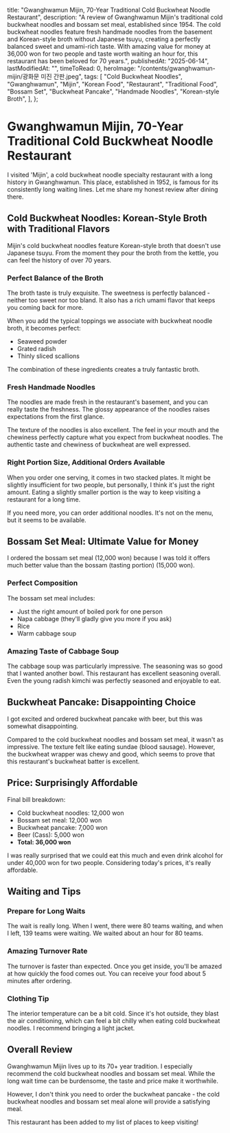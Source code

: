   title:
    "Gwanghwamun Mijin, 70-Year Traditional Cold Buckwheat Noodle Restaurant",
  description:
    "A review of Gwanghwamun Mijin's traditional cold buckwheat noodles and bossam set meal, established since 1954. The cold buckwheat noodles feature fresh handmade noodles from the basement and Korean-style broth without Japanese tsuyu, creating a perfectly balanced sweet and umami-rich taste. With amazing value for money at 36,000 won for two people and taste worth waiting an hour for, this restaurant has been beloved for 70 years.",
  publishedAt: "2025-06-14",
  lastModifiedAt: "",
  timeToRead: 0,
  heroImage: "/contents/gwanghwamun-mijin/광화문 미진 간판.jpeg",
  tags: [
    "Cold Buckwheat Noodles",
    "Gwanghwamun",
    "Mijin",
    "Korean Food",
    "Restaurant",
    "Traditional Food",
    "Bossam Set",
    "Buckwheat Pancake",
    "Handmade Noodles",
    "Korean-style Broth",
  ],
};

# Gwanghwamun Mijin, 70-Year Traditional Cold Buckwheat Noodle Restaurant

I visited 'Mijin', a cold buckwheat noodle specialty restaurant with a long history in Gwanghwamun. This place, established in 1952, is famous for its consistently long waiting lines. Let me share my honest review after dining there.

## Cold Buckwheat Noodles: Korean-Style Broth with Traditional Flavors

Mijin's cold buckwheat noodles feature Korean-style broth that doesn't use Japanese tsuyu. From the moment they pour the broth from the kettle, you can feel the history of over 70 years.

### Perfect Balance of the Broth

The broth taste is truly exquisite. The sweetness is perfectly balanced - neither too sweet nor too bland. It also has a rich umami flavor that keeps you coming back for more.

When you add the typical toppings we associate with buckwheat noodle broth, it becomes perfect:

- Seaweed powder
- Grated radish
- Thinly sliced scallions

The combination of these ingredients creates a truly fantastic broth.

### Fresh Handmade Noodles

The noodles are made fresh in the restaurant's basement, and you can really taste the freshness. The glossy appearance of the noodles raises expectations from the first glance.

The texture of the noodles is also excellent. The feel in your mouth and the chewiness perfectly capture what you expect from buckwheat noodles. The authentic taste and chewiness of buckwheat are well expressed.

### Right Portion Size, Additional Orders Available

When you order one serving, it comes in two stacked plates. It might be slightly insufficient for two people, but personally, I think it's just the right amount. Eating a slightly smaller portion is the way to keep visiting a restaurant for a long time.

If you need more, you can order additional noodles. It's not on the menu, but it seems to be available.

## Bossam Set Meal: Ultimate Value for Money

I ordered the bossam set meal (12,000 won) because I was told it offers much better value than the bossam (tasting portion) (15,000 won).

### Perfect Composition

The bossam set meal includes:

- Just the right amount of boiled pork for one person
- Napa cabbage (they'll gladly give you more if you ask)
- Rice
- Warm cabbage soup

### Amazing Taste of Cabbage Soup

The cabbage soup was particularly impressive. The seasoning was so good that I wanted another bowl. This restaurant has excellent seasoning overall. Even the young radish kimchi was perfectly seasoned and enjoyable to eat.

## Buckwheat Pancake: Disappointing Choice

I got excited and ordered buckwheat pancake with beer, but this was somewhat disappointing.

Compared to the cold buckwheat noodles and bossam set meal, it wasn't as impressive. The texture felt like eating sundae (blood sausage). However, the buckwheat wrapper was chewy and good, which seems to prove that this restaurant's buckwheat batter is excellent.

## Price: Surprisingly Affordable

Final bill breakdown:

- Cold buckwheat noodles: 12,000 won
- Bossam set meal: 12,000 won
- Buckwheat pancake: 7,000 won
- Beer (Cass): 5,000 won
- **Total: 36,000 won**

I was really surprised that we could eat this much and even drink alcohol for under 40,000 won for two people. Considering today's prices, it's really affordable.

## Waiting and Tips

### Prepare for Long Waits

The wait is really long. When I went, there were 80 teams waiting, and when I left, 139 teams were waiting. We waited about an hour for 80 teams.

### Amazing Turnover Rate

The turnover is faster than expected. Once you get inside, you'll be amazed at how quickly the food comes out. You can receive your food about 5 minutes after ordering.

### Clothing Tip

The interior temperature can be a bit cold. Since it's hot outside, they blast the air conditioning, which can feel a bit chilly when eating cold buckwheat noodles. I recommend bringing a light jacket.

## Overall Review

Gwanghwamun Mijin lives up to its 70+ year tradition. I especially recommend the cold buckwheat noodles and bossam set meal. While the long wait time can be burdensome, the taste and price make it worthwhile.

However, I don't think you need to order the buckwheat pancake - the cold buckwheat noodles and bossam set meal alone will provide a satisfying meal.

This restaurant has been added to my list of places to keep visiting!
